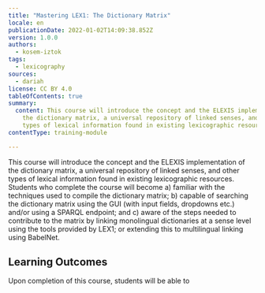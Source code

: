```yaml
---
title: "Mastering LEX1: The Dictionary Matrix"
locale: en
publicationDate: 2022-01-02T14:09:38.852Z
version: 1.0.0
authors:
  - kosem-iztok
tags:
  - lexicography
sources:
  - dariah
license: CC BY 4.0
tableOfContents: true
summary:
  content: This course will introduce the concept and the ELEXIS implementation of
    the dictionary matrix, a universal repository of linked senses, and other
    types of lexical information found in existing lexicographic resources.
contentType: training-module

---
```


This course will introduce the concept and the ELEXIS implementation of the dictionary matrix, a universal repository of linked senses, and other types of lexical information found in existing lexicographic resources. Students who complete the course will become a) familiar with the techniques used to compile the dictionary matrix; b) capable of searching the dictionary matrix using the GUI (with input fields, dropdowns etc.) and/or using a SPARQL endpoint; and c) aware of the steps needed to contribute to the matrix by linking monolingual dictionaries at a sense level using the tools provided by LEX1; or extending this to multilingual linking using BabelNet.

## Learning Outcomes

Upon completion of this course, students will be able to
